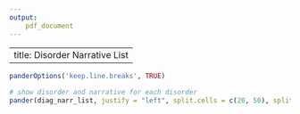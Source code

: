 ```yaml
---
output:
    pdf_document
---
```

---
title: Disorder Narrative List
---
 
```r
panderOptions('keep.line.breaks', TRUE)
 
# show disorder and narrative for each disorder
pander(diag_narr_list, justify = "left", split.cells = c(20, 50), split.table = Inf, 'keep.line.breaks' = TRUE)
```
